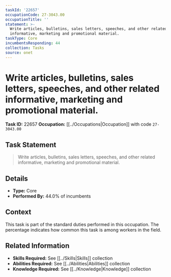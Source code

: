 ```yaml
---
taskId: '22657'
occupationCode: 27-3043.00
occupationTitle: ''
statement: >-
  Write articles, bulletins, sales letters, speeches, and other related
  informative, marketing and promotional material.
taskType: Core
incumbentsResponding: 44
collection: Tasks
source: onet
---
```

# Write articles, bulletins, sales letters, speeches, and other related informative, marketing and promotional material.

**Task ID:** 22657
**Occupation:** [[../Occupations|Occupation]] with code `27-3043.00`

## Task Statement

> Write articles, bulletins, sales letters, speeches, and other related informative, marketing and promotional material.

## Details

- **Type:** Core
- **Performed By:** 44.0% of incumbents

## Context

This task is part of the standard duties performed in this occupation. The percentage indicates how common this task is among workers in the field.

## Related Information

- **Skills Required:** See [[../Skills|Skills]] collection
- **Abilities Required:** See [[../Abilities|Abilities]] collection
- **Knowledge Required:** See [[../Knowledge|Knowledge]] collection
